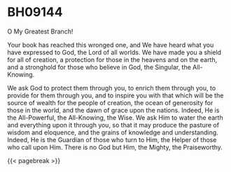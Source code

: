 # BH09144 {#sec-bh09144 .unnumbered}

O My Greatest Branch!

Your book has reached this wronged one, and We have heard what you have expressed to God, the Lord of all worlds. We have made you a shield for all of creation, a protection for those in the heavens and on the earth, and a stronghold for those who believe in God, the Singular, the All-Knowing.

We ask God to protect them through you, to enrich them through you, to provide for them through you, and to inspire you with that which will be the source of wealth for the people of creation, the ocean of generosity for those in the world, and the dawn of grace upon the nations. Indeed, He is the All-Powerful, the All-Knowing, the Wise. We ask Him to water the earth and everything upon it through you, so that it may produce the pasture of wisdom and eloquence, and the grains of knowledge and understanding. Indeed, He is the Guardian of those who turn to Him, the Helper of those who call upon Him. There is no God but Him, the Mighty, the Praiseworthy.

{{< pagebreak >}}
